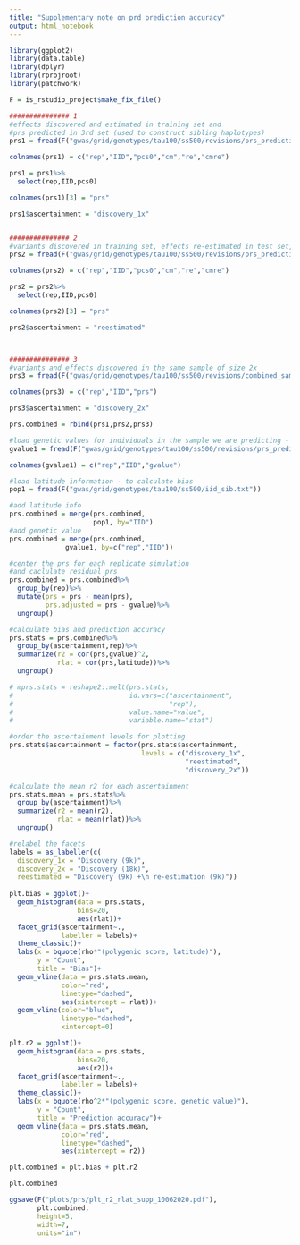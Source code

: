 ```yaml
---
title: "Supplementary note on prd prediction accuracy"
output: html_notebook
---
```




```r
library(ggplot2)
library(data.table)
library(dplyr)
library(rprojroot)
library(patchwork)

F = is_rstudio_project$make_fix_file()

```


```r
############### 1
#effects discovered and estimated in training set and
#prs predicted in 3rd set (used to construct sibling haplotypes)
prs1 = fread(F("gwas/grid/genotypes/tau100/ss500/revisions/prs_prediction/prs1sample/prs.smooth.a1_p3.all.nc.sscore"))

colnames(prs1) = c("rep","IID","pcs0","cm","re","cmre")

prs1 = prs1%>%
  select(rep,IID,pcs0)

colnames(prs1)[3] = "prs"

prs1$ascertainment = "discovery_1x"


############### 2
#variants discovered in training set, effects re-estimated in test set, and prs predicted in 3rd set
prs2 = fread(F("gwas/grid/genotypes/tau100/ss500/revisions/prs_prediction/prs/a1_r2_p3.smooth.pcs0.all.sscore"))

colnames(prs2) = c("rep","IID","pcs0","cm","re","cmre")

prs2 = prs2%>%
  select(rep,IID,pcs0)

colnames(prs2)[3] = "prs"

prs2$ascertainment = "reestimated"



############### 3
#variants and effects discovered in the same sample of size 2x
prs3 = fread(F("gwas/grid/genotypes/tau100/ss500/revisions/combined_sample/prs/gridt100_prs_smooth.combined.all.nc.sscore"))

colnames(prs3) = c("rep","IID","prs")

prs3$ascertainment = "discovery_2x"

prs.combined = rbind(prs1,prs2,prs3)


```

```r

#load genetic values for individuals in the sample we are predicting - to calculate prediction accuracy
gvalue1 = fread(F("gwas/grid/genotypes/tau100/ss500/revisions/prs_prediction/gvalues/gvalue.p3.all.sscore"))

colnames(gvalue1) = c("rep","IID","gvalue")

#load latitude information - to calculate bias
pop1 = fread(F("gwas/grid/genotypes/tau100/ss500/iid_sib.txt"))

#add latitude info
prs.combined = merge(prs.combined,
                     pop1, by="IID")
#add genetic value
prs.combined = merge(prs.combined, 
              gvalue1, by=c("rep","IID"))

```


```r
#center the prs for each replicate simulation
#and caclulate residual prs
prs.combined = prs.combined%>%
  group_by(rep)%>%
  mutate(prs = prs - mean(prs),
         prs.adjusted = prs - gvalue)%>%
  ungroup()

#calculate bias and prediction accuracy
prs.stats = prs.combined%>%
  group_by(ascertainment,rep)%>%
  summarize(r2 = cor(prs,gvalue)^2,
            rlat = cor(prs,latitude))%>%
  ungroup()

# mprs.stats = reshape2::melt(prs.stats,
#                             id.vars=c("ascertainment",
#                                       "rep"),
#                             value.name="value",
#                             variable.name="stat")


```

```r
#order the ascertainment levels for plotting
prs.stats$ascertainment = factor(prs.stats$ascertainment,
                                 levels = c("discovery_1x",
                                            "reestimated",
                                            "discovery_2x"))

#calculate the mean r2 for each ascertainment
prs.stats.mean = prs.stats%>%
  group_by(ascertainment)%>%
  summarize(r2 = mean(r2),
            rlat = mean(rlat))%>%
  ungroup()

#relabel the facets
labels = as_labeller(c(
  discovery_1x = "Discovery (9k)",
  discovery_2x = "Discovery (18k)",
  reestimated = "Discovery (9k) +\n re-estimation (9k)"))
              
plt.bias = ggplot()+
  geom_histogram(data = prs.stats, 
                 bins=20,
                 aes(rlat))+
  facet_grid(ascertainment~.,
             labeller = labels)+
  theme_classic()+
  labs(x = bquote(rho*"(polygenic score, latitude)"),
       y = "Count",
       title = "Bias")+
  geom_vline(data = prs.stats.mean,
             color="red",
             linetype="dashed",
             aes(xintercept = rlat))+
  geom_vline(color="blue",
             linetype="dashed",
             xintercept=0)

plt.r2 = ggplot()+
  geom_histogram(data = prs.stats, 
                 bins=20,
                 aes(r2))+
  facet_grid(ascertainment~.,
             labeller = labels)+
  theme_classic()+
  labs(x = bquote(rho^2*"(polygenic score, genetic value)"),
       y = "Count",
       title = "Prediction accuracy")+
  geom_vline(data = prs.stats.mean,
             color="red",
             linetype="dashed",
             aes(xintercept = r2))

plt.combined = plt.bias + plt.r2

plt.combined

```


```r


ggsave(F("plots/prs/plt_r2_rlat_supp_10062020.pdf"),
       plt.combined,
       height=5,
       width=7,
       units="in")



```


